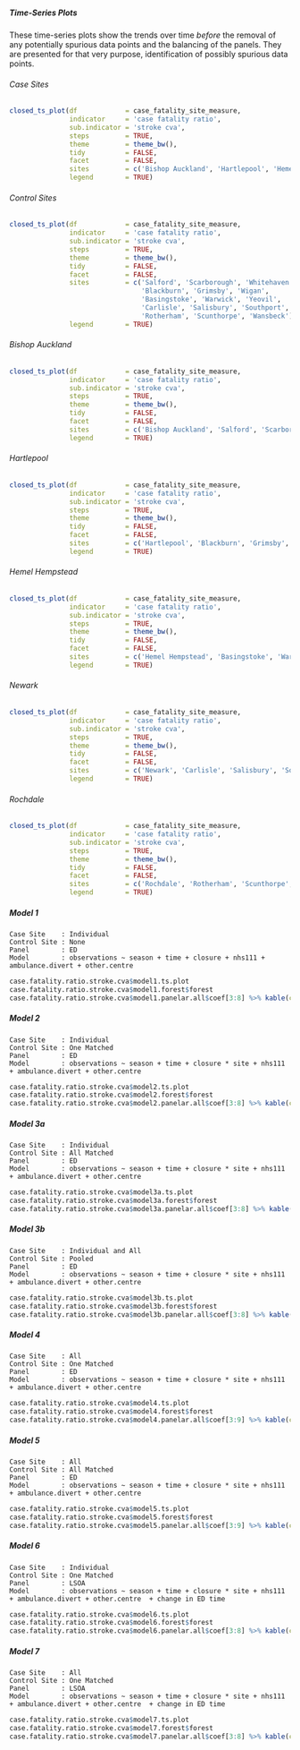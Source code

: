 ##### Time-Series Plots

These time-series plots show the trends over time *before* the removal of any potentially spurious data points and the balancing of the panels.  They are presented for that very purpose, identification of possibly spurious data points.

###### Case Sites

```r
closed_ts_plot(df            = case_fatality_site_measure,
               indicator     = 'case fatality ratio',
               sub.indicator = 'stroke cva',
               steps         = TRUE,
               theme         = theme_bw(),
               tidy          = FALSE,
               facet         = FALSE,
               sites         = c('Bishop Auckland', 'Hartlepool', 'Hemel Hempstead', 'Newark', 'Rochdale'),
               legend        = TRUE)
```

###### Control Sites

```r
closed_ts_plot(df            = case_fatality_site_measure,
               indicator     = 'case fatality ratio',
               sub.indicator = 'stroke cva',
               steps         = TRUE,
               theme         = theme_bw(),
               tidy          = FALSE,
               facet         = FALSE,
               sites         = c('Salford', 'Scarborough', 'Whitehaven',
                                 'Blackburn', 'Grimsby', 'Wigan',
                                 'Basingstoke', 'Warwick', 'Yeovil',
                                 'Carlisle', 'Salisbury', 'Southport',
                                 'Rotherham', 'Scunthorpe', 'Wansbeck'),
               legend        = TRUE)
```

###### Bishop Auckland

```r
closed_ts_plot(df            = case_fatality_site_measure,
               indicator     = 'case fatality ratio',
               sub.indicator = 'stroke cva',
               steps         = TRUE,
               theme         = theme_bw(),
               tidy          = FALSE,
               facet         = FALSE,
               sites         = c('Bishop Auckland', 'Salford', 'Scarborough', 'Whitehaven'),
               legend        = TRUE)
```

###### Hartlepool

```r
closed_ts_plot(df            = case_fatality_site_measure,
               indicator     = 'case fatality ratio',
               sub.indicator = 'stroke cva',
               steps         = TRUE,
               theme         = theme_bw(),
               tidy          = FALSE,
               facet         = FALSE,
               sites         = c('Hartlepool', 'Blackburn', 'Grimsby', 'Wigan'),
               legend        = TRUE)
```

###### Hemel Hempstead

```r
closed_ts_plot(df            = case_fatality_site_measure,
               indicator     = 'case fatality ratio',
               sub.indicator = 'stroke cva',
               steps         = TRUE,
               theme         = theme_bw(),
               tidy          = FALSE,
               facet         = FALSE,
               sites         = c('Hemel Hempstead', 'Basingstoke', 'Warwick', 'Yeovil'),
               legend        = TRUE)
```

###### Newark

```r
closed_ts_plot(df            = case_fatality_site_measure,
               indicator     = 'case fatality ratio',
               sub.indicator = 'stroke cva',
               steps         = TRUE,
               theme         = theme_bw(),
               tidy          = FALSE,
               facet         = FALSE,
               sites         = c('Newark', 'Carlisle', 'Salisbury', 'Southport'),
               legend        = TRUE)
```

###### Rochdale

```r
closed_ts_plot(df            = case_fatality_site_measure,
               indicator     = 'case fatality ratio',
               sub.indicator = 'stroke cva',
               steps         = TRUE,
               theme         = theme_bw(),
               tidy          = FALSE,
               facet         = FALSE,
               sites         = c('Rochdale', 'Rotherham', 'Scunthorpe', 'Wansbeck'),
               legend        = TRUE)
```


##### Model 1
`Case Site    : Individual`\
`Control Site : None`\
`Panel        : ED`\
`Model        : observations ~ season + time + closure + nhs111 + ambulance.divert + other.centre `\

```r
case.fatality.ratio.stroke.cva$model1.ts.plot
case.fatality.ratio.stroke.cva$model1.forest$forest
case.fatality.ratio.stroke.cva$model1.panelar.all$coef[3:8] %>% kable(caption = case.fatality.ratio.stroke.cva$model1.panelar.all$caption)
```

##### Model 2

`Case Site    : Individual`\
`Control Site : One Matched`\
`Panel        : ED`\
`Model        : observations ~ season + time + closure * site + nhs111 + ambulance.divert + other.centre `\

```r
case.fatality.ratio.stroke.cva$model2.ts.plot
case.fatality.ratio.stroke.cva$model2.forest$forest
case.fatality.ratio.stroke.cva$model2.panelar.all$coef[3:8] %>% kable(caption = case.fatality.ratio.stroke.cva$model2.panelar.all$caption)
```

##### Model 3a

`Case Site    : Individual`\
`Control Site : All Matched`\
`Panel        : ED`\
`Model        : observations ~ season + time + closure * site + nhs111 + ambulance.divert + other.centre `\

```r
case.fatality.ratio.stroke.cva$model3a.ts.plot
case.fatality.ratio.stroke.cva$model3a.forest$forest
case.fatality.ratio.stroke.cva$model3a.panelar.all$coef[3:8] %>% kable(caption = case.fatality.ratio.stroke.cva$model3a.panelar.all$caption)
```
##### Model 3b

`Case Site    : Individual and All`\
`Control Site : Pooled`\
`Panel        : ED`\
`Model        : observations ~ season + time + closure * site + nhs111 + ambulance.divert + other.centre`\

```r
case.fatality.ratio.stroke.cva$model3b.ts.plot
case.fatality.ratio.stroke.cva$model3b.forest$forest
case.fatality.ratio.stroke.cva$model3b.panelar.all$coef[3:8] %>% kable(caption = case.fatality.ratio.stroke.cva$model3b.panelar.all$caption)
```

##### Model 4

`Case Site    : All`\
`Control Site : One Matched`\
`Panel        : ED`\
`Model        : observations ~ season + time + closure * site + nhs111 + ambulance.divert + other.centre `\

```r
case.fatality.ratio.stroke.cva$model4.ts.plot
case.fatality.ratio.stroke.cva$model4.forest$forest
case.fatality.ratio.stroke.cva$model4.panelar.all$coef[3:9] %>% kable(caption = case.fatality.ratio.stroke.cva$model4.panelar.all$caption)
```

##### Model 5

`Case Site    : All`\
`Control Site : All Matched`\
`Panel        : ED`\
`Model        : observations ~ season + time + closure * site + nhs111 + ambulance.divert + other.centre `\


```r
case.fatality.ratio.stroke.cva$model5.ts.plot
case.fatality.ratio.stroke.cva$model5.forest$forest
case.fatality.ratio.stroke.cva$model5.panelar.all$coef[3:9] %>% kable(caption = case.fatality.ratio.stroke.cva$model5.panelar.all$caption)
```

##### Model 6

`Case Site    : Individual`\
`Control Site : One Matched`\
`Panel        : LSOA`\
`Model        : observations ~ season + time + closure * site + nhs111 + ambulance.divert + other.centre  + change in ED time`\

```r
case.fatality.ratio.stroke.cva$model6.ts.plot
case.fatality.ratio.stroke.cva$model6.forest$forest
case.fatality.ratio.stroke.cva$model6.panelar.all$coef[3:8] %>% kable(caption = case.fatality.ratio.stroke.cva$model6.panelar.all$caption)
```

##### Model 7

`Case Site    : All`\
`Control Site : One Matched`\
`Panel        : LSOA`\
`Model        : observations ~ season + time + closure * site + nhs111 + ambulance.divert + other.centre  + change in ED time`\

```r
case.fatality.ratio.stroke.cva$model7.ts.plot
case.fatality.ratio.stroke.cva$model7.forest$forest
case.fatality.ratio.stroke.cva$model7.panelar.all$coef[3:8] %>% kable(caption = case.fatality.ratio.stroke.cva$model7.panelar.all$caption)
```
